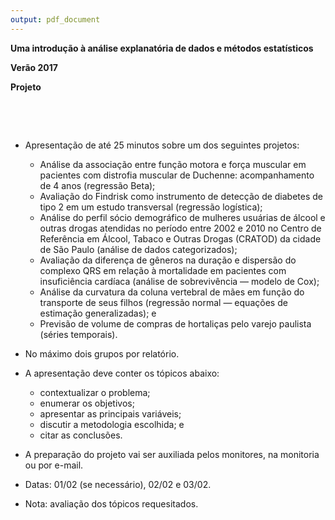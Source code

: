 ```yaml
---
output: pdf_document
---
```


\pagenumbering{gobble}

\centering

**Uma introdução à análise explanatória de dados e métodos estatísticos**

**Verão 2017**

\vspace{3mm}

**Projeto**


\ \ 

\ \


\raggedright

\vspace{0.8cm}


* Apresentação de até 25 minutos sobre um dos seguintes projetos:

    * Análise da associação entre função motora e força muscular em pacientes com distrofia muscular de Duchenne: acompanhamento de 4 anos (regressão Beta);
    * Avaliação do Findrisk como instrumento de detecção de diabetes de tipo 2 em um estudo transversal (regressão logística);
    * Análise do perfil sócio demográfico de mulheres usuárias de álcool e outras drogas atendidas no período entre 2002 e 2010 no Centro de Referência em Álcool, Tabaco e Outras Drogas (CRATOD) da cidade de São Paulo (análise de dados categorizados);
    * Avaliação da diferença de gêneros na duração e dispersão do complexo QRS em relação à mortalidade em pacientes com insuficiência cardíaca (análise de sobrevivência --- modelo de Cox);
    * Análise da curvatura da coluna vertebral de mães em função do transporte de seus filhos (regressão normal --- equações de estimação generalizadas); e
    * Previsão de volume de compras de hortaliças pelo varejo paulista (séries temporais).

\vspace{3mm}
    
* No máximo dois grupos por relatório.

\vspace{3mm}

* A apresentação deve conter os tópicos abaixo:

    * contextualizar o problema;
    * enumerar os objetivos;
    * apresentar as principais variáveis;
    * discutir a metodologia escolhida; e
    * citar as conclusões.

\vspace{3mm}

* A preparação do projeto vai ser auxiliada pelos monitores, na monitoria ou por e-mail.

\vspace{3mm}

* Datas: 01/02 (se necessário), 02/02 e 03/02.

\vspace{3mm}

* Nota: avaliação dos tópicos requesitados.








